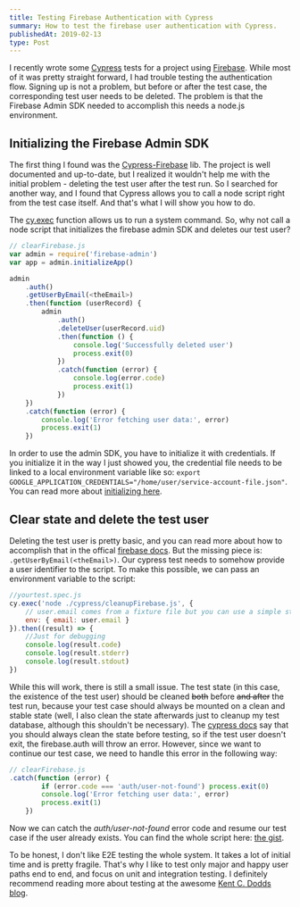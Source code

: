 ```yaml
---
title: Testing Firebase Authentication with Cypress
summary: How to test the firebase user authentication with Cypress.
publishedAt: 2019-02-13
type: Post
---
```


I recently wrote some [Cypress](https://www.cypress.io/) tests for a project using [Firebase](https://firebase.google.com/). While most of it was pretty straight forward, I had trouble testing the authentication flow. Signing up is not a problem, but before or after the test case, the corresponding test user needs to be deleted. The problem is that the Firebase Admin SDK needed to accomplish this needs a node.js environment.

## Initializing the Firebase Admin SDK

The first thing I found was the [Cypress-Firebase](https://github.com/prescottprue/cypress-firebase) lib. The project is well documented and up-to-date, but I realized it wouldn't help me with the initial problem - deleting the test user after the test run. So I searched for another way, and I found that Cypress allows you to call a node script right from the test case itself. And that's what I will show you how to do.

The [cy.exec](https://docs.cypress.io/api/commands/exec.html) function allows us to run a system command. So, why not call a node script that initializes the firebase admin SDK and deletes our test user?

```javascript
// clearFirebase.js
var admin = require('firebase-admin')
var app = admin.initializeApp()

admin
    .auth()
    .getUserByEmail(<theEmail>)
    .then(function (userRecord) {
        admin
            .auth()
            .deleteUser(userRecord.uid)
            .then(function () {
                console.log('Successfully deleted user')
                process.exit(0)
            })
            .catch(function (error) {
                console.log(error.code)
                process.exit(1)
            })
    })
    .catch(function (error) {
        console.log('Error fetching user data:', error)
        process.exit(1)
    })
```

In order to use the admin SDK, you have to initialize it with credentials. If you initialize it in the way I just showed you, the credential file needs to be linked to a local environment variable like so: `export GOOGLE_APPLICATION_CREDENTIALS="/home/user/service-account-file.json"`. You can read more about [initializing here](https://firebase.google.com/docs/admin/setup#initialize-sdk).

## Clear state and delete the test user

Deleting the test user is pretty basic, and you can read more about how to accomplish that in the offical [firebase docs](https://firebase.google.com/docs/auth/admin/manage-users#delete_a_user). But the missing piece is: `.getUserByEmail(<theEmail>)`. Our cypress test needs to somehow provide a user identifier to the script. To make this possible, we can pass an environment variable to the script:

```javascript
//yourtest.spec.js
cy.exec('node ./cypress/cleanupFirebase.js', {
    // user.email comes from a fixture file but you can use a simple string as well
    env: { email: user.email }
}).then((result) => {
    //Just for debugging
    console.log(result.code)
    console.log(result.stderr)
    console.log(result.stdout)
})
```

While this will work, there is still a small issue. The test state (in this case, the existence of the test user) should be cleaned ~~both~~ before ~~and after~~ the test run, because your test case should always be mounted on a clean and stable state (well, I also clean the state afterwards just to cleanup my test database, although this shouldn't be necessary). The [cypress docs](https://docs.cypress.io/guides/references/best-practices.html#Using-after-or-afterEach-hooks) say that you should always clean the state before testing, so if the test user doesn't exit, the firebase.auth will throw an error. However, since we want to continue our test case, we need to handle this error in the following way:

```javascript
// clearFirebase.js
.catch(function (error) {
        if (error.code === 'auth/user-not-found') process.exit(0)
        console.log('Error fetching user data:', error)
        process.exit(1)
    })
```

Now we can catch the _auth/user-not-found_ error code and resume our test case if the user already exists. You can find the whole script here: [the gist](https://gist.github.com/zeekrey/4ca1a768ec4cc5793c3f41c88ee66eb2).

To be honest, I don't like E2E testing the whole system. It takes a lot of initial time and is pretty fragile. That's why I like to test only major and happy user paths end to end, and focus on unit and integration testing. I definitely recommend reading more about testing at the awesome [Kent C. Dodds blog](https://kentcdodds.com/blog/write-tests).
